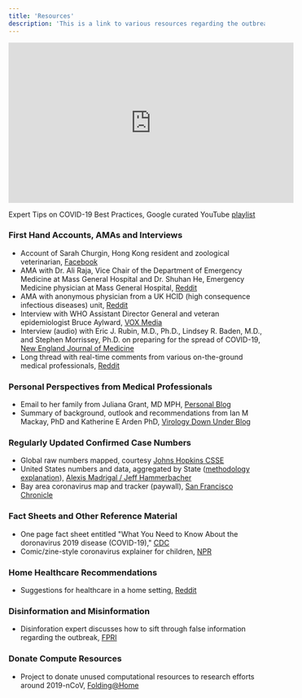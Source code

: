 ```yaml
---
title: 'Resources'
description: 'This is a link to various resources regarding the outbreak'
---
```


<iframe width="560" height="315" src="https://www.youtube.com/embed/videoseries?list=PLbpi6ZahtOH5PLTT1yfXxcxDsNM40N1uG" frameborder="0" allow="accelerometer; autoplay; encrypted-media; gyroscope; picture-in-picture" allowfullscreen></iframe>

Expert Tips on COVID-19 Best Practices, Google curated YouTube [playlist](https://www.youtube.com/playlist?list=PLbpi6ZahtOH5PLTT1yfXxcxDsNM40N1uG)

### First Hand Accounts, AMAs and Interviews
* Account of Sarah Churgin, Hong Kong resident and zoological veterinarian, [Facebook](https://www.facebook.com/photo.php?fbid=10117141574843484&set=a.930795251774&type=3&theater)
* AMA with Dr. Ali Raja, Vice Chair of the Department of Emergency Medicine at Mass General Hospital and Dr. Shuhan He, Emergency Medicine physician at Mass General Hospital, [Reddit](https://www.reddit.com/r/Coronavirus/comments/fgy7rg/im_dr_ali_raja_vice_chair_of_the_department_of/)
* AMA with anonymous physician from a UK HCID (high consequence infectious diseases) unit, [Reddit](https://www.reddit.com/r/Coronavirus/comments/fgfspi/im_a_critical_care_doctor_working_in_a_uk_hcid/)
* Interview with WHO Assistant Director General and veteran epidemiologist Bruce Aylward, [VOX Media](https://www.vox.com/2020/3/2/21161067/coronavirus-covid19-china)
* Interview (audio) with Eric J. Rubin, M.D., Ph.D., Lindsey R. Baden, M.D., and Stephen Morrissey, Ph.D. on preparing for the spread of COVID-19, [New England Journal of Medicine](https://www.nejm.org/doi/full/10.1056/NEJMe2003319)
* Long thread with real-time comments from various on-the-ground medical professionals, [Reddit](https://www.reddit.com/r/medicine/comments/fhfz1p/megathread_covid19sarscov2_march_12th_2020/)

### Personal Perspectives from Medical Professionals
* Email to her family from Juliana Grant, MD MPH, [Personal Blog](https://www.julianagrant.com/blog/2020/2/29/coronavirus)
* Summary of background, outlook and recommendations from Ian M Mackay, PhD and Katherine E Arden PhD, [Virology Down Under Blog](https://virologydownunder.com/so-you-think-youve-about-to-be-in-a-pandemic/)

### Regularly Updated Confirmed Case Numbers
* Global raw numbers mapped, courtesy [Johns Hopkins CSSE](https://gisanddata.maps.arcgis.com/apps/opsdashboard/index.html#/bda7594740fd40299423467b48e9ecf6)
* United States numbers and data, aggregated by State ([methodology explanation](https://docs.google.com/document/d/1YGpQ-LCzGMpO1_dJQGGsXgssEsu2LIQS8Vzspz81quA/edit)), [Alexis Madrigal / Jeff Hammerbacher](https://docs.google.com/spreadsheets/d/18oVRrHj3c183mHmq3m89_163yuYltLNlOmPerQ18E8w/htmlview?sle=true#)  
* Bay area coronavirus map and tracker (paywall), [San Francisco Chronicle](https://projects.sfchronicle.com/2020/coronavirus-map/)

### Fact Sheets and Other Reference Material
* One page fact sheet entitled "What You Need to Know About the doronavirus 2019 disease (COVID-19)," [CDC](https://www.cdc.gov/coronavirus/2019-ncov/downloads/2019-ncov-factsheet.pdf)
* Comic/zine-style coronavirus explainer for children, [NPR](https://www.npr.org/sections/goatsandsoda/2020/02/28/809580453/just-for-kids-a-comic-exploring-the-new-coronavirus?utm_source=twitter.com&utm_medium=social&utm_campaign=npr&utm_term=nprnews)

### Home Healthcare Recommendations
* Suggestions for healthcare in a home setting, [Reddit](https://www.reddit.com/r/Coronavirus/comments/f513zm/nursing_101_caring_for_your_loved_ones_at_home/)

### Disinformation and Misinformation
* Disinforation expert discusses how to sift through false information regarding the outbreak, [FPRI](https://www.fpri.org/fie/disinformation-outbreak-coronavirus/)

### Donate Compute Resources
* Project to donate unused computational resources to research efforts around 2019-nCoV, [Folding@Home](https://foldingathome.org/2020/02/27/foldinghome-takes-up-the-fight-against-covid-19-2019-ncov/) 
